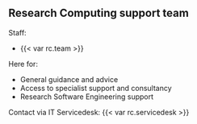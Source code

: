 ## Research Computing support team {.smaller}

Staff: 

- {{< var rc.team >}}

Here for:

- General guidance and advice
- Access to specialist support and consultancy
- Research Software Engineering support

Contact via IT Servicedesk: {{< var rc.servicedesk >}}

